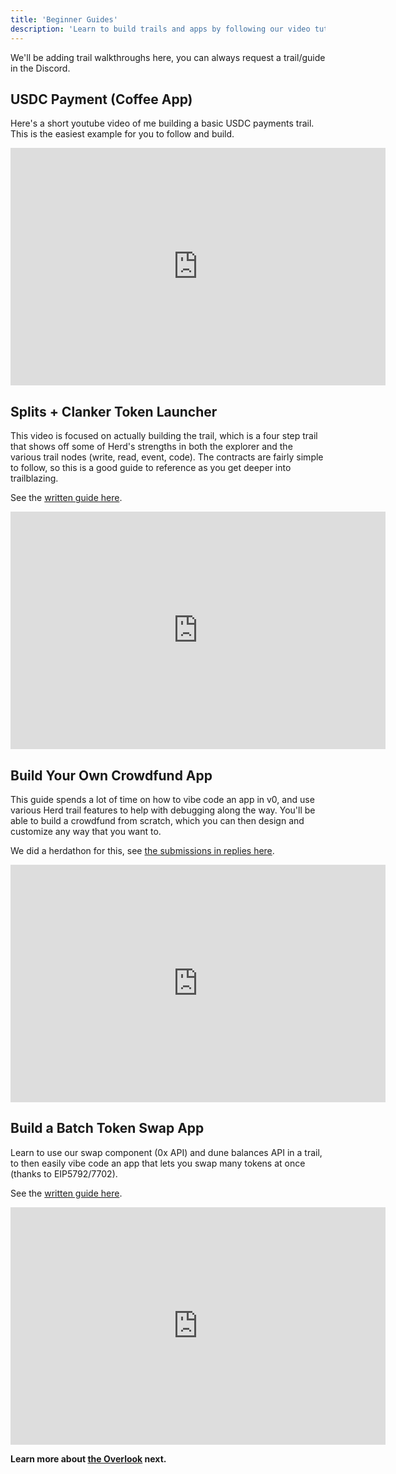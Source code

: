 ```yaml
---
title: 'Beginner Guides'
description: 'Learn to build trails and apps by following our video tutorials'
---
```


We'll be adding trail walkthroughs here, you can always request a trail/guide in the Discord.

## USDC Payment (Coffee App)

Here's a short youtube video of me building a basic USDC payments trail. This is the easiest example for you to follow and build.

<Frame>
  <iframe
    width="600"
    height="380"
    src="https://www.youtube.com/embed/SP5Xg4WAvcw?si=sEx3_ClrBqLqJ3dJ"
    title="YouTube video player"
    frameborder="0"
    allow="accelerometer; autoplay; clipboard-write; encrypted-media; gyroscope; picture-in-picture"
    allowfullscreen
  ></iframe>
</Frame>

## Splits + Clanker Token Launcher

This video is focused on actually building the trail, which is a four step trail that shows off some of Herd's strengths in both the explorer and the various trail nodes (write, read, event, code). The contracts are fairly simple to follow, so this is a good guide to reference as you get deeper into trailblazing.

See the [written guide here](https://read.cryptodatabytes.com/p/vibe-coding-a-batch-swap-app-using).

<Frame>
  <iframe
    width="600"
    height="380"
    src="https://www.youtube.com/embed/Ox82r6whTXU?si=ROznE_7VTyXVqKQq"
    title="YouTube video player"
    frameborder="0"
    allow="accelerometer; autoplay; clipboard-write; encrypted-media; gyroscope; picture-in-picture"
    allowfullscreen
  ></iframe>
</Frame>

## Build Your Own Crowdfund App

This guide spends a lot of time on how to vibe code an app in v0, and use various Herd trail features to help with debugging along the way. You'll be able to build a crowdfund from scratch, which you can then design and customize any way that you want to.

We did a herdathon for this, see [the submissions in replies here](https://farcaster.xyz/ilemi/0x6a6dfcd6).

<Frame>
  <iframe
    width="600"
    height="380"
    src="https://www.youtube.com/embed/grtCjavfgP0?si=c2G4kjXLekaeSK4e"
    title="YouTube video player"
    frameborder="0"
    allow="accelerometer; autoplay; clipboard-write; encrypted-media; gyroscope; picture-in-picture"
    allowfullscreen
  ></iframe>
</Frame>

## Build a Batch Token Swap App

Learn to use our swap component (0x API) and dune balances API in a trail, to then easily vibe code an app that lets you swap many tokens at once (thanks to EIP5792/7702).

See the [written guide here](https://read.cryptodatabytes.com/p/vibe-coding-a-batch-swap-app-using).

<Frame>
  <iframe
    width="600"
    height="380"
    src="https://www.youtube.com/embed/UE5lxCHncA0?si=7o7l32OuwZxG3Wkp"
    title="YouTube video player"
    frameborder="0"
    allow="accelerometer; autoplay; clipboard-write; encrypted-media; gyroscope; picture-in-picture"
    allowfullscreen
  ></iframe>
</Frame>

**Learn more about [the Overlook](./overlook-sharing-trails) next.**
